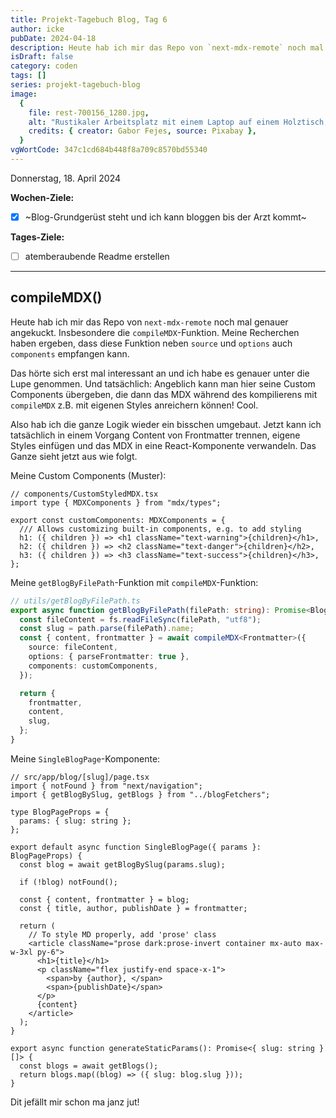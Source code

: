 ---
title: Projekt-Tagebuch Blog, Tag 6
author: icke
pubDate: 2024-04-18
description: Heute hab ich mir das Repo von `next-mdx-remote` noch mal genauer angekuckt. Insbesondere die `compileMDX`-Funktion. Meine Recherchen haben ergeben, dass diese Funktion neben `source` und `options` auch `components` empfangen kann.
isDraft: false
category: coden
tags: []
series: projekt-tagebuch-blog
image:
  {
    file: rest-700156_1280.jpg,
    alt: "Rustikaler Arbeitsplatz mit einem Laptop auf einem Holztisch, daneben eine Hängematte.",
    credits: { creator: Gabor Fejes, source: Pixabay },
  }
vgWortCode: 347c1cd684b448f8a709c8570bd55340
---

Donnerstag, 18. April 2024

**Wochen-Ziele:**

- [x] ~Blog-Grundgerüst steht und ich kann bloggen bis der Arzt kommt~

**Tages-Ziele:**

- [ ] atemberaubende Readme erstellen

---

## compileMDX()

Heute hab ich mir das Repo von `next-mdx-remote` noch mal genauer angekuckt. Insbesondere die `compileMDX`-Funktion. Meine Recherchen haben ergeben, dass diese Funktion neben `source` und `options` auch `components` empfangen kann.

Das hörte sich erst mal interessant an und ich habe es genauer unter die Lupe genommen. Und tatsächlich: Angeblich kann man hier seine Custom Components übergeben, die dann das MDX während des kompilierens mit `compileMDX` z.B. mit eigenen Styles anreichern können! Cool.

Also hab ich die ganze Logik wieder ein bisschen umgebaut. Jetzt kann ich tatsächlich in einem Vorgang Content von Frontmatter trennen, eigene Styles einfügen und das MDX in eine React-Komponente verwandeln. Das Ganze sieht jetzt aus wie folgt.

Meine Custom Components (Muster):

```tsx
// components/CustomStyledMDX.tsx
import type { MDXComponents } from "mdx/types";

export const customComponents: MDXComponents = {
  /// Allows customizing built-in components, e.g. to add styling
  h1: ({ children }) => <h1 className="text-warning">{children}</h1>,
  h2: ({ children }) => <h2 className="text-danger">{children}</h2>,
  h3: ({ children }) => <h3 className="text-success">{children}</h3>,
};
```

Meine `getBlogByFilePath`-Funktion mit `compileMDX`-Funktion:

```ts
// utils/getBlogByFilePath.ts
export async function getBlogByFilePath(filePath: string): Promise<Blog> {
  const fileContent = fs.readFileSync(filePath, "utf8");
  const slug = path.parse(filePath).name;
  const { content, frontmatter } = await compileMDX<Frontmatter>({
    source: fileContent,
    options: { parseFrontmatter: true },
    components: customComponents,
  });

  return {
    frontmatter,
    content,
    slug,
  };
}
```

Meine `SingleBlogPage`-Komponente:

```tsx
// src/app/blog/[slug]/page.tsx
import { notFound } from "next/navigation";
import { getBlogBySlug, getBlogs } from "../blogFetchers";

type BlogPageProps = {
  params: { slug: string };
};

export default async function SingleBlogPage({ params }: BlogPageProps) {
  const blog = await getBlogBySlug(params.slug);

  if (!blog) notFound();

  const { content, frontmatter } = blog;
  const { title, author, publishDate } = frontmatter;

  return (
    // To style MD properly, add 'prose' class
    <article className="prose dark:prose-invert container mx-auto max-w-3xl py-6">
      <h1>{title}</h1>
      <p className="flex justify-end space-x-1">
        <span>by {author}, </span>
        <span>{publishDate}</span>
      </p>
      {content}
    </article>
  );
}

export async function generateStaticParams(): Promise<{ slug: string }[]> {
  const blogs = await getBlogs();
  return blogs.map((blog) => ({ slug: blog.slug }));
}
```

Dit jefällt mir schon ma janz jut!
